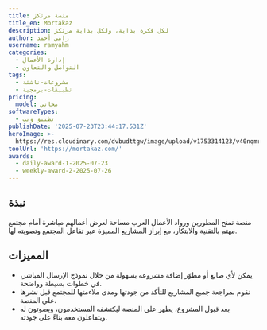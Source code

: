 ```yaml
---
title: منصة مرتكز
title_en: Mortakaz
description: لكل فكرة بداية، ولكل بداية مرتكز
author: رامي أحمد
username: ramyahm
categories:
  - إدارة الأعمال
  - التواصل والتعاون
tags:
  - مشروعات-ناشئة
  - تطبيقات-برمجية
pricing:
  model: مجاني
softwareTypes:
  - تطبيق ويب
publishDate: '2025-07-23T23:44:17.531Z'
heroImage: >-
  https://res.cloudinary.com/dvbudttgw/image/upload/v1753314123/v40nqmryrcxe6768r6nm.png
toolUrl: 'https://mortakaz.com/'
awards:
  - daily-award-1-2025-07-23
  - weekly-award-2-2025-07-26
---
```

## نبذة
منصة تمنح المطورين ورواد الأعمال العرب مساحة لعرض أعمالهم مباشرة أمام مجتمع مهتم بالتقنية والابتكار، مع إبراز المشاريع المميزة عبر تفاعل المجتمع وتصويته لها.

## المميزات
- يمكن لأي صانع أو مطوّر إضافة مشروعه بسهولة من خلال نموذج الإرسال المباشر، في خطوات بسيطة وواضحة.
- نقوم بمراجعة جميع المشاريع للتأكد من جودتها ومدى ملاءمتها للمجتمع قبل نشرها علي المنصة.
- بعد قبول المشروع، يظهر علي المنصة ليكتشفه المستخدمون، ويصوتون له ويتفاعلون معه بناءً على جودته.
